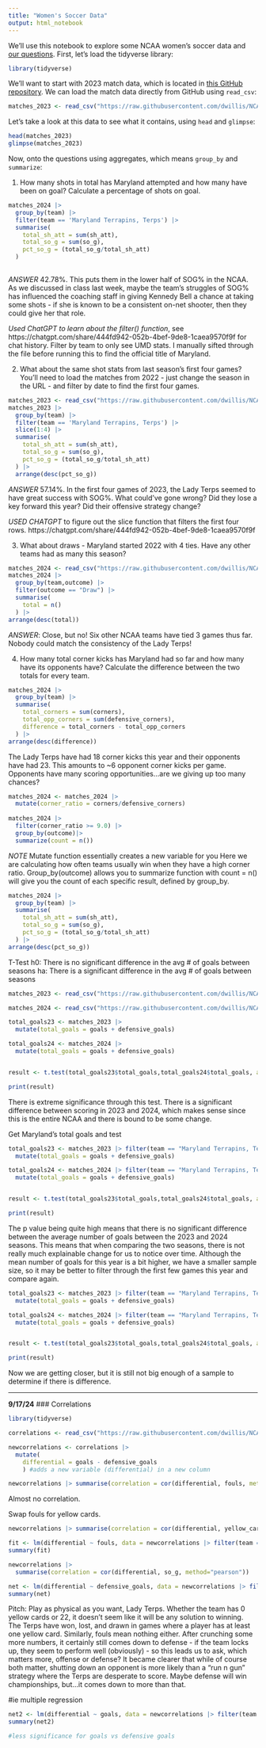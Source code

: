 ```yaml
---
title: "Women's Soccer Data"
output: html_notebook
---
```


We'll use this notebook to explore some NCAA women's soccer data and [our questions](https://docs.google.com/spreadsheets/d/1kTSrnl1URmcexIWLDMWqDnp3q-c2OS45uifnhjp10n4/edit#gid=0). First, let's load the tidyverse library:

```r
library(tidyverse)
```

We'll want to start with 2023 match data, which is located in [this GitHub repository](https://github.com/dwillis/NCAAWomensSoccerData). We can load the match data directly from GitHub using `read_csv`:


```r
matches_2023 <- read_csv("https://raw.githubusercontent.com/dwillis/NCAAWomensSoccerData/main/data/ncaa_womens_soccer_matchstats_2023.csv")
```

Let's take a look at this data to see what it contains, using `head` and `glimpse`:

```r
head(matches_2023)
glimpse(matches_2023)
```

Now, onto the questions using aggregates, which means `group_by` and `summarize`:

1. How many shots in total has Maryland attempted and how many have been on goal? Calculate a percentage of shots on goal.

```r
matches_2024 |>
  group_by(team) |>
  filter(team == 'Maryland Terrapins, Terps') |>
  summarise(
    total_sh_att = sum(sh_att),
    total_so_g = sum(so_g),
    pct_so_g = (total_so_g/total_sh_att)
  )
  
```
*ANSWER* 42.78%. This puts them in the lower half of SOG% in the NCAA. As we discussed in class last week, maybe the team's struggles of SOG% has influenced the coaching staff in giving Kennedy Bell a chance at taking some shots - if she is known to be a consistent on-net shooter, then they could give her that role. 

*Used ChatGPT to learn about the filter() function*, see https://chatgpt.com/share/444fd942-052b-4bef-9de8-1caea9570f9f for chat history. Filter by team to only see UMD stats. I manually sifted through the file before running this to find the official title of Maryland. 


2. What about the same shot stats from last season's first four games? You'll need to load the matches from 2022 - just change the season in the URL - and filter by date to find the first four games.

```r
matches_2023 <- read_csv("https://raw.githubusercontent.com/dwillis/NCAAWomensSoccerData/main/data/ncaa_womens_soccer_matchstats_2023.csv")
matches_2023 |>
  group_by(team) |>
  filter(team == 'Maryland Terrapins, Terps') |>
  slice(1:4) |>
  summarise(
    total_sh_att = sum(sh_att),
    total_so_g = sum(so_g),
    pct_so_g = (total_so_g/total_sh_att)
  ) |>
  arrange(desc(pct_so_g))  
```
*ANSWER* 57.14%. In the first four games of 2023, the Lady Terps seemed to have great success with SOG%. What could've gone wrong? Did they lose a key forward this year? Did their offensive strategy change? 

*USED CHATGPT* to figure out the slice function that filters the first four rows. 
https://chatgpt.com/share/444fd942-052b-4bef-9de8-1caea9570f9f


3. What about draws - Maryland started 2022 with 4 ties. Have any other teams had as many this season?

```r
matches_2024 <- read_csv("https://raw.githubusercontent.com/dwillis/NCAAWomensSoccerData/main/data/ncaa_womens_soccer_matchstats_2024.csv")
matches_2024 |>
  group_by(team,outcome) |>
  filter(outcome == "Draw") |>
  summarise(
    total = n()
  ) |>
arrange(desc(total))
```
*ANSWER*: Close, but no! Six other NCAA teams have tied 3 games thus far. Nobody could match the consistency of the Lady Terps!

4. How many total corner kicks has Maryland had so far and how many have its opponents have? Calculate the difference between the two totals for every team.

```r
matches_2024 |>
  group_by(team) |>
  summarise(
    total_corners = sum(corners),
    total_opp_corners = sum(defensive_corners),
    difference = total_corners - total_opp_corners
  ) |>
arrange(desc(difference))
```
The Lady Terps have had 18 corner kicks this year and their opponents have had 23. This amounts to ~6 opponent corner kicks per game. Opponents have many scoring opportunities...are we giving up too many chances?


```r
matches_2024 <- matches_2024 |>
  mutate(corner_ratio = corners/defensive_corners)
  
matches_2024 |> 
  filter(corner_ratio >= 9.0) |>
  group_by(outcome)|>
  summarize(count = n())


```

*NOTE* Mutate function essentially creates a new variable for you
Here we are calculating how often teams usually win when they have a high corner ratio. 
Group_by(outcome) allows you to 
summarize function with count = n() will give you the count of each specific result, defined by group_by.

```r
matches_2024 |>
  group_by(team) |>
  summarise(
    total_sh_att = sum(sh_att),
    total_so_g = sum(so_g),
    pct_so_g = (total_so_g/total_sh_att)
  ) |>
arrange(desc(pct_so_g))
```


T-Test
h0: There is no significant difference in the avg # of goals between seasons
ha: There is a significant difference in the avg # of goals between seasons

```r
matches_2023 <- read_csv("https://raw.githubusercontent.com/dwillis/NCAAWomensSoccerData/main/data/ncaa_womens_soccer_matchstats_2023.csv")

matches_2024 <- read_csv("https://raw.githubusercontent.com/dwillis/NCAAWomensSoccerData/main/data/ncaa_womens_soccer_matchstats_2024.csv")

```

```r
total_goals23 <- matches_2023 |> 
  mutate(total_goals = goals + defensive_goals)

total_goals24 <- matches_2024 |> 
  mutate(total_goals = goals + defensive_goals)


result <- t.test(total_goals23$total_goals,total_goals24$total_goals, alternative = "two.sided", var.equal = TRUE)

print(result)
```
There is extreme significance through this test. There is a significant difference between scoring in 2023 and 2024, which makes sense since this is the entire NCAA and there is bound to be some change. 


Get Maryland's total goals and test
```r
total_goals23 <- matches_2023 |> filter(team == "Maryland Terrapins, Terps") |> 
  mutate(total_goals = goals + defensive_goals)

total_goals24 <- matches_2024 |> filter(team == "Maryland Terrapins, Terps") |> 
  mutate(total_goals = goals + defensive_goals)


result <- t.test(total_goals23$total_goals,total_goals24$total_goals, alternative = "two.sided", var.equal = TRUE)

print(result)
```


The p value being quite high means that there is no significant difference between the average number of goals between the 2023 and 2024 seasons. This means that when comparing the two seasons, there is not really much explainable change for us to notice over time. Although the mean number of goals for this year is a bit higher, we have a smaller sample size, so it may be better to filter through the first few games this year and compare again. 

```r
total_goals23 <- matches_2023 |> filter(team == "Maryland Terrapins, Terps") |> filter(date < '2023-09-12') |>
  mutate(total_goals = goals + defensive_goals)

total_goals24 <- matches_2024 |> filter(team == "Maryland Terrapins, Terps") |> 
  mutate(total_goals = goals + defensive_goals)


result <- t.test(total_goals23$total_goals,total_goals24$total_goals, alternative = "two.sided", var.equal = TRUE)

print(result)
```

Now we are getting closer, but it is still not big enough of a sample to determine if there is difference. 

----------
**9/17/24**
### Correlations

```r
library(tidyverse)

correlations <- read_csv("https://raw.githubusercontent.com/dwillis/NCAAWomensSoccerData/main/data/ncaa_womens_soccer_matchstats_2024.csv")
```

```r
newcorrelations <- correlations |> 
  mutate(
    differential = goals - defensive_goals
    ) #adds a new variable (differential) in a new column
```

```r
newcorrelations |> summarise(correlation = cor(differential, fouls, method="pearson"))
```
Almost no correlation. 


Swap fouls for yellow cards.
```r
newcorrelations |> summarise(correlation = cor(differential, yellow_cards, method="pearson"))


```


```r
fit <- lm(differential ~ fouls, data = newcorrelations |> filter(team == "Maryland Terrapins, Terps"))
summary(fit)
```


```r
newcorrelations |> 
  summarise(correlation = cor(differential, so_g, method="pearson"))
```

```r
net <- lm(differential ~ defensive_goals, data = newcorrelations |> filter(team == "Maryland Terrapins, Terps"))
summary(net)
```


Pitch:
Play as physical as you want, Lady Terps. Whether the team has 0 yellow cards or 22, it doesn't seem like it will be any solution to winning. The Terps have won, lost, and drawn in games where a player has at least one yellow card. Similarly, fouls mean nothing either. After crunching some more numbers, it certainly still comes down to defense - if the team locks up, they seem to perform well (obviously) - so this leads us to ask, which matters more, offense or defense? It became clearer that while of course both matter, shutting down an opponent is more likely than a "run n gun" strategy where the Terps are desperate to score. Maybe defense will win championships, but...it comes down to more than that.

#ie multiple regression

```r
net2 <- lm(differential ~ goals, data = newcorrelations |> filter(team == "Maryland Terrapins, Terps"))
summary(net2)

#less significance for goals vs defensive goals
```




